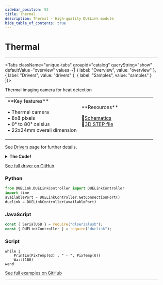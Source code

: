 ```yaml
---
sidebar_position: 92
title: Thermal
description: Thermal - High-quality DUELink module
hide_table_of_contents: true
---
```



# Thermal

<ImageSection 
  product="vithermal-a"
  tagline="High-quality DUELink module"
/>

---

<Tabs className="unique-tabs" groupid="catalog" queryString="show" defaultValue="overview"
  values={[
    {
        label: "Overview",
        value: "overview"
    },
    {
        label: "Drivers",
        value: "drivers"
    },
    {
        label: "Samples",
        value: "samples"
    }
]}>

<TabItem value="overview">

Thermal imaging camera for heat detection

<table><td width='50%'>
**Key features**

• Thermal camera<br/>
• 8x8 pixels<br/>
• 0° to 80° celsius<br/>
• 22x24mm overall dimension<br/>

</td><td width='50%'>
**Resources**
 
📄[Schematics](/sch/gdl-vithermal-a.pdf)<br/>
🔩[3D STEP file](/3d/gdl-vithermal-a.step)<br/>
</td></table>

</TabItem>

<TabItem value="drivers">

See [Drivers](/docs/engine/drivers) page for further details.

<details>
<summary><strong>The Code!</strong></summary>

**Thermal Driver**

```text
##### Thermal Driver #####

fn DVer()
    return 1.0
fend

fn Init()
    I2cCfg(400)
    # set address to 0x68
    DWrite(12,0) 
    Dim b1[2]
fend

fn rReg16(a)
    i2cwr(0x69,[a],b1)
    l= b1[0]
    h= b1[1]
    v=(h<<8)|l
    return v
fend

fn PixTemp(p)
  # Temperature registers are numbered 128-255
  # Each pixel has a lower and higher register
  a = 0x80 + (2 * p)
 
  v = rReg16(a)
 
 if (v & (1 << 11)) > 0
    v=~v
    v=v+1
    v = v & 0x7ff
    v=-v
 end
 
  return v  * 0.25
fend


Init()

####################

```

</details>

[See full driver on GitHub](https://github.com/ghi-electronics/duelink-website/tree/main/static/code/drivers)

</TabItem>

<TabItem value="samples">

### Python

```python
from DUELink.DUELinkController import DUELinkController
import time
availablePort = DUELinkController.GetConnectionPort()
duelink = DUELinkController(availablePort)
```

### JavaScript

```javascript
const { SerialUSB } = require("dlserialusb");
const { DUELinkController } = require("duelink");
```

### Script

```text
while 1
    PrintLn(PixTemp(63) , " - ", PixTemp(0))
    Wait(100)
wend
```

[See full examples on GitHub](https://github.com/ghi-electronics/duelink-website/tree/main/static/code/samples)

</TabItem>

</Tabs>

---

<OrderSection
    product="DUELink Thermal"
    partnumber="GDL-VITHERMAL-A"
    price="$0.00"
/>
